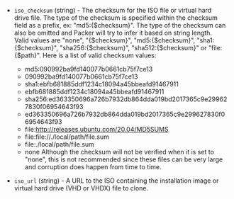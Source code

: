 <!-- Code generated from the comments of the ISOConfig struct in common/commonsteps/iso_config.go; DO NOT EDIT MANUALLY -->

- `iso_checksum` (string) - The checksum for the ISO file or virtual hard drive file. The type of
  the checksum is specified within the checksum field as a prefix, ex:
  "md5:{$checksum}". The type of the checksum can also be omitted and
  Packer will try to infer it based on string length. Valid values are
  "none", "{$checksum}", "md5:{$checksum}", "sha1:{$checksum}",
  "sha256:{$checksum}", "sha512:{$checksum}" or "file:{$path}". Here is a
  list of valid checksum values:
   * md5:090992ba9fd140077b0661cb75f7ce13
   * 090992ba9fd140077b0661cb75f7ce13
   * sha1:ebfb681885ddf1234c18094a45bbeafd91467911
   * ebfb681885ddf1234c18094a45bbeafd91467911
   * sha256:ed363350696a726b7932db864dda019bd2017365c9e299627830f06954643f93
   * ed363350696a726b7932db864dda019bd2017365c9e299627830f06954643f93
   * file:http://releases.ubuntu.com/20.04/MD5SUMS
   * file:file://./local/path/file.sum
   * file:./local/path/file.sum
   * none
  Although the checksum will not be verified when it is set to "none",
  this is not recommended since these files can be very large and
  corruption does happen from time to time.

- `iso_url` (string) - A URL to the ISO containing the installation image or virtual hard drive
  (VHD or VHDX) file to clone.
